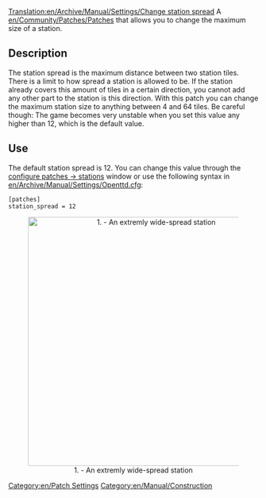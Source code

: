 [[Translation:en/Archive/Manual/Settings/Change station spread]]
A [[en/Community/Patches/Patches]] that allows you to change the maximum size of a station.

== Description ==
The station spread is the maximum distance between two station tiles. There is a limit to how spread a station is allowed to be. If the station already covers this amount of tiles in a certain direction, you cannot add any other part to the station is this direction. With this patch you can change the maximum station size to anything between 4 and 64 tiles. Be careful though: The game becomes very unstable when you set this value any higher than 12, which is the default value.

== Use ==
The default station spread is 12. You can change this value through the [[en/Archive/Manual/Settings/Configuring patches/Stations|configure patches -> stations]] window or use the following syntax in [[en/Archive/Manual/Settings/Openttd.cfg]]:
<pre>[patches]
station_spread = 12</pre>

<center>[[File:en/Archive/Manual/Settings/ChangeStationSpread.png|thumb|center|500px|1. - An extremly wide-spread station]]</center>

[[Category:en/Patch Settings]]
[[Category:en/Manual/Construction]]